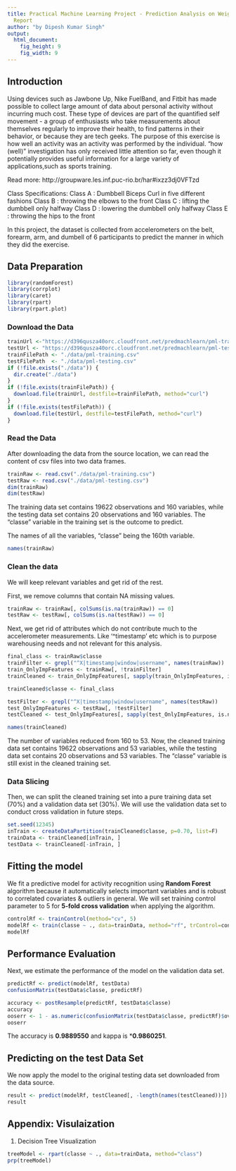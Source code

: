 ```yaml
---
title: Practical Machine Learning Project - Prediction Analysis on Weight Lifting Exercise Dataset
  Report
author: "by Dipesh Kumar Singh"
output:
  html_document:
    fig_height: 9
    fig_width: 9
---
```


## Introduction  

Using devices such as Jawbone Up, Nike FuelBand, and Fitbit has made possible to collect large amount of data about personal activity without incurring much cost. These type of devices are part of the quantified self movement - a group of enthusiasts who take measurements about themselves regularly to improve their health, to find patterns in their behavior, or because they are tech geeks. The purpose of this exercise is how well an activity was an activity was performed by the individual. "how (well)" investigation has only received little attention so far, even though it potentially provides useful information for a large variety of applications,such as sports training.

Read more: http://groupware.les.inf.puc-rio.br/har#ixzz3dj0VFTzd

Class Specifications:
Class A : Dumbbell Biceps Curl in five different fashions
Class B : throwing the elbows to the front
Class C : lifting the dumbbell only halfway
Class D : lowering the dumbbell only halfway
Class E : throwing the hips to the front 


In this project, the dataset is collected from accelerometers on the belt, forearm, arm, and dumbell of 6 participants to predict the manner in which they did the exercise.  


## Data Preparation  
```r
library(randomForest)
library(corrplot)
library(caret)
library(rpart)
library(rpart.plot)

```
### Download the Data
```r
trainUrl <-"https://d396qusza40orc.cloudfront.net/predmachlearn/pml-training.csv"
testUrl <- "https://d396qusza40orc.cloudfront.net/predmachlearn/pml-testing.csv"
trainFilePath <- "./data/pml-training.csv"
testFilePath  <- "./data/pml-testing.csv"
if (!file.exists("./data")) {
  dir.create("./data")
}
if (!file.exists(trainFilePath)) {
  download.file(trainUrl, destfile=trainFilePath, method="curl")
}
if (!file.exists(testFilePath)) {
  download.file(testUrl, destfile=testFilePath, method="curl")
}
```  

### Read the Data
After downloading the data from the source location, we can read the content of csv files into two data frames.  
```r
trainRaw <- read.csv("./data/pml-training.csv")
testRaw <- read.csv("./data/pml-testing.csv")
dim(trainRaw)
dim(testRaw)
```

The training data set contains 19622 observations and 160 variables, while the testing data set contains 20 observations and 160 variables. The "classe" variable in the training set is the outcome to predict. 

The names of all the variables, "classe" being the 160th variable.
```r
names(trainRaw)

```


### Clean the data
We will keep relevant variables and get rid of the rest.

First, we remove columns that contain NA missing values.
```r
trainRaw <- trainRaw[, colSums(is.na(trainRaw)) == 0] 
testRaw <- testRaw[, colSums(is.na(testRaw)) == 0] 
```  

Next, we get rid of attributes which do not contribute much to the accelerometer measurements. Like '^timestamp' etc which is to purpose warehousing needs and not relevant for this analysis.

```r
final_class <- trainRaw$classe
trainFilter <- grepl("^X|timestamp|window|username", names(trainRaw))
train_OnlyImpFeatures <- trainRaw[, !trainFilter]
trainCleaned <- train_OnlyImpFeatures[, sapply(train_OnlyImpFeatures, is.numeric)]

trainCleaned$classe <- final_class

testFilter <- grepl("^X|timestamp|window|username", names(testRaw))
test_OnlyImpFeatures <- testRaw[, !testFilter]
testCleaned <- test_OnlyImpFeatures[, sapply(test_OnlyImpFeatures, is.numeric)]

names(trainCleaned)
```

The number of variables reduced from 160 to 53. Now, the cleaned training data set contains 19622 observations and 53 variables, while the testing data set contains 20 observations and 53 variables. The "classe" variable is still exist in the cleaned training set.

### Data Slicing
Then, we can split the cleaned training set into a pure training data set (70%) and a validation data set (30%). We will use the validation data set to conduct cross validation in future steps.


```r
set.seed(12345) 
inTrain <- createDataPartition(trainCleaned$classe, p=0.70, list=F)
trainData <- trainCleaned[inTrain, ]
testData <- trainCleaned[-inTrain, ]
```

## Fitting the model

We fit a predictive model for activity recognition using **Random Forest** algorithm because it automatically selects important variables and is robust to correlated covariates & outliers in general. We will set training control parameter to 5 for **5-fold cross validation** when applying the algorithm.  

```r
controlRf <- trainControl(method="cv", 5)
modelRf <- train(classe ~ ., data=trainData, method="rf", trControl=controlRf, ntree=250)
modelRf
```

## Performance Evaluation

Next, we estimate the performance of the model on the validation data set.  

```r
predictRf <- predict(modelRf, testData)
confusionMatrix(testData$classe, predictRf)

```


```r
accuracy <- postResample(predictRf, testData$classe)
accuracy
ooserr <- 1 - as.numeric(confusionMatrix(testData$classe, predictRf)$overall[1])
ooserr
```

The accuracy is **0.9889550** and kappa is ***0.9860251**.


## Predicting on the test Data Set
We now apply the model to the original testing data set downloaded from the data source. 

```r
result <- predict(modelRf, testCleaned[, -length(names(testCleaned))])
result
```  


## Appendix: Visulaization

1. Decision Tree Visualization

```r
treeModel <- rpart(classe ~ ., data=trainData, method="class")
prp(treeModel) 
```


